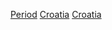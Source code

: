 {{Commons category|History of Croatia by period}}
[[Category:克羅埃西亞歷史|Period]]
[[Category:各國各時期歷史|Croatia]]
[[Category:依時期劃分的歐洲歷史|Croatia]]
